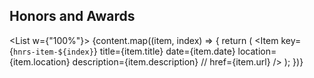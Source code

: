 
## Honors and Awards

<List w={"100%"}>
  {content.map((item, index) => {
    return (
      <Item
        key={`hnrs-item-${index}`}
        title={item.title}
        date={item.date}
        location={item.location}
        description={item.description}
        // href={item.url}
      />
    );
  })}
</List>
